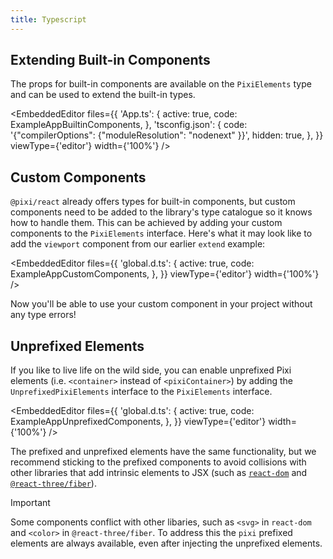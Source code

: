 ```yaml
---
title: Typescript
---
```



## Extending Built-in Components

The props for built-in components are available on the `PixiElements` type and can be used to extend the built-in types.

<EmbeddedEditor
    files={{
        'App.ts': {
            active: true,
            code: ExampleAppBuiltinComponents,
        },
        'tsconfig.json': {
            code: '{"compilerOptions": {"moduleResolution": "nodenext" }}',
            hidden: true,
        },
    }}
    viewType={'editor'}
    width={'100%'} />

## Custom Components

`@pixi/react` already offers types for built-in components, but custom components need to be added to the library's type catalogue so it knows how to handle them. This can be achieved by adding your custom components to the `PixiElements` interface. Here's what it may look like to add the `viewport` component from our earlier `extend` example:

<EmbeddedEditor
    files={{
        'global.d.ts': {
            active: true,
            code: ExampleAppCustomComponents,
        },
    }}
    viewType={'editor'}
    width={'100%'} />

Now you'll be able to use your custom component in your project without any type errors!

## Unprefixed Elements

If you like to live life on the wild side, you can enable unprefixed Pixi elements (i.e. `<container>` instead of `<pixiContainer>`) by adding the `UnprefixedPixiElements` interface to the `PixiElements` interface.

<EmbeddedEditor
    files={{
        'global.d.ts': {
            active: true,
            code: ExampleAppUnprefixedComponents,
        },
    }}
    viewType={'editor'}
    width={'100%'} />

The prefixed and unprefixed elements have the same functionality, but we recommend sticking to the prefixed components to avoid collisions with other libraries that add intrinsic elements to JSX (such as [`react-dom`][react-dom] and [`@react-three/fiber`][react-three-fiber]).

> [!IMPORTANT]
> Some components conflict with other libaries, such as `<svg>` in `react-dom` and `<color>` in `@react-three/fiber`. To address this the `pixi` prefixed elements are always available, even after injecting the unprefixed elements.

[react-dom]: https://www.npmjs.com/package/react-dom
[react-three-fiber]: https://www.npmjs.com/package/@react-three/fiber
